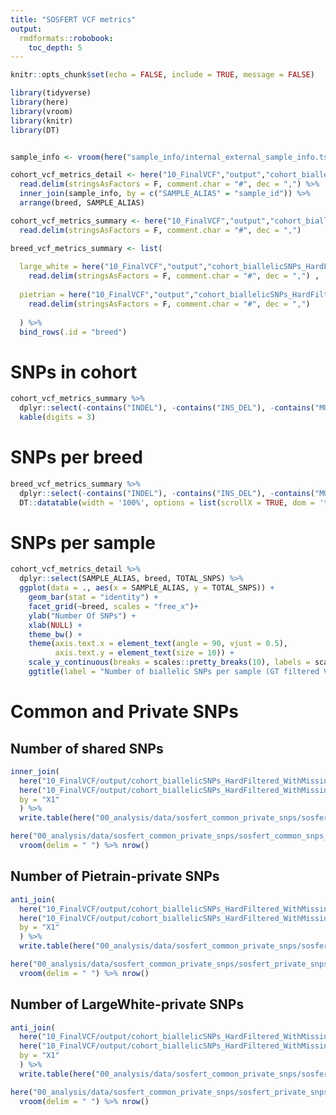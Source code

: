 ```yaml
---
title: "SOSFERT VCF metrics"
output:
  rmdformats::robobook:
    toc_depth: 5
---
```


```r
knitr::opts_chunk$set(echo = FALSE, include = TRUE, message = FALSE)

library(tidyverse)
library(here)
library(vroom)
library(knitr)
library(DT)


sample_info <- vroom(here("sample_info/internal_external_sample_info.tsv"))

```


```r
cohort_vcf_metrics_detail <- here("10_FinalVCF","output","cohort_biallelicSNPs_HardFiltered_WithMissingness_SOSFERTsamples_GTfiltered.variant_calling_detail_metrics") %>% 
  read.delim(stringsAsFactors = F, comment.char = "#", dec = ",") %>% 
  inner_join(sample_info, by = c("SAMPLE_ALIAS" = "sample_id")) %>% 
  arrange(breed, SAMPLE_ALIAS)

cohort_vcf_metrics_summary <- here("10_FinalVCF","output","cohort_biallelicSNPs_HardFiltered_WithMissingness_SOSFERTsamples_GTfiltered.variant_calling_summary_metrics") %>% 
  read.delim(stringsAsFactors = F, comment.char = "#", dec = ",") 
```

```r

breed_vcf_metrics_summary <- list(
  
  large_white = here("10_FinalVCF","output","cohort_biallelicSNPs_HardFiltered_WithMissingness_SOSFERTsamples_GTfiltered_Pietrain.variant_calling_summary_metrics") %>%
    read.delim(stringsAsFactors = F, comment.char = "#", dec = ",") ,
  
  pietrian = here("10_FinalVCF","output","cohort_biallelicSNPs_HardFiltered_WithMissingness_SOSFERTsamples_GTfiltered_LargeWhite.variant_calling_summary_metrics") %>%
    read.delim(stringsAsFactors = F, comment.char = "#", dec = ",")
  
  ) %>% 
  bind_rows(.id = "breed")

```

# SNPs in cohort
```r
cohort_vcf_metrics_summary %>%
  dplyr::select(-contains("INDEL"), -contains("INS_DEL"), -contains("MULTIALLELIC"), -FILTERED_SNPS) %>% 
  kable(digits = 3)
```

# SNPs per breed
```r

breed_vcf_metrics_summary %>% 
  dplyr::select(-contains("INDEL"), -contains("INS_DEL"), -contains("MULTIALLELIC"), -FILTERED_SNPS, -SNP_REFERENCE_BIAS, NUM_SINGLETONS) %>% 
  DT::datatable(width = '100%', options = list(scrollX = TRUE, dom = 't'), rownames = FALSE) 

```

# SNPs per sample
```r

cohort_vcf_metrics_detail %>% 
  dplyr::select(SAMPLE_ALIAS, breed, TOTAL_SNPS) %>% 
  ggplot(data = ., aes(x = SAMPLE_ALIAS, y = TOTAL_SNPS)) +
    geom_bar(stat = "identity") +
    facet_grid(~breed, scales = "free_x")+
    ylab("Number Of SNPs") +
    xlab(NULL) +
    theme_bw() +
    theme(axis.text.x = element_text(angle = 90, vjust = 0.5),
          axis.text.y = element_text(size = 10)) +
    scale_y_continuous(breaks = scales::pretty_breaks(10), labels = scales::scientific, expand = c(0,0)) +
    ggtitle(label = "Number of biallelic SNPs per sample (GT filtered VCF)")

```

# Common and Private SNPs

## Number of shared SNPs
```r

inner_join(
  here("10_FinalVCF/output/cohort_biallelicSNPs_HardFiltered_WithMissingness_SOSFERTsamples_GTfiltered_Pietrain_chr_pos.tsv") %>% vroom(col_names = FALSE, delim = " "),
  here("10_FinalVCF/output/cohort_biallelicSNPs_HardFiltered_WithMissingness_SOSFERTsamples_GTfiltered_LargeWhite_chr_pos.tsv") %>% vroom(col_names = FALSE, delim = " "),
  by = "X1"
  ) %>%
  write.table(here("00_analysis/data/sosfert_common_private_snps/sosfert_common_snps_PI_LW.tab"))


```

```r

here("00_analysis/data/sosfert_common_private_snps/sosfert_common_snps_PI_LW.tab") %>% 
  vroom(delim = " ") %>% nrow()

```


## Number of Pietrain-private SNPs 
```r
anti_join(
  here("10_FinalVCF/output/cohort_biallelicSNPs_HardFiltered_WithMissingness_SOSFERTsamples_GTfiltered_Pietrain_chr_pos.tsv") %>% vroom(col_names = FALSE, delim = " "),
  here("10_FinalVCF/output/cohort_biallelicSNPs_HardFiltered_WithMissingness_SOSFERTsamples_GTfiltered_LargeWhite_chr_pos.tsv") %>% vroom(col_names = FALSE, delim = " "),
  by = "X1"
  ) %>%
  write.table(here("00_analysis/data/sosfert_common_private_snps/sosfert_private_snps_PI.tab"))

```

```r

here("00_analysis/data/sosfert_common_private_snps/sosfert_private_snps_PI.tab") %>% 
  vroom(delim = " ") %>% nrow()

```

## Number of LargeWhite-private SNPs 
```r
anti_join(
  here("10_FinalVCF/output/cohort_biallelicSNPs_HardFiltered_WithMissingness_SOSFERTsamples_GTfiltered_LargeWhite_chr_pos.tsv") %>% vroom(col_names = FALSE, delim = " "),
  here("10_FinalVCF/output/cohort_biallelicSNPs_HardFiltered_WithMissingness_SOSFERTsamples_GTfiltered_Pietrain_chr_pos.tsv") %>% vroom(col_names = FALSE, delim = " "),
  by = "X1"
  ) %>%
  write.table(here("00_analysis/data/sosfert_common_private_snps/sosfert_private_snps_LW.tab"))

```

```r

here("00_analysis/data/sosfert_common_private_snps/sosfert_private_snps_LW.tab") %>% 
  vroom(delim = " ") %>% nrow()

```







